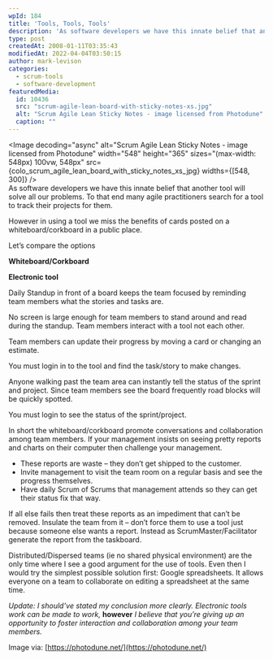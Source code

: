 ```yaml
---
wpId: 184
title: 'Tools, Tools, Tools'
description: 'As software developers we have this innate belief that another tool will solve all our problems. To that end many agile practitioners search for a tool to track their projects for them. However in using a tool we miss the benefits of cards posted on a whiteboard/corkboard in a public place. Let''s compare the options ...'
type: post
createdAt: 2008-01-11T03:35:43
modifiedAt: 2022-04-04T03:50:15
author: mark-levison
categories:
  - scrum-tools
  - software-development
featuredMedia:
  id: 10436
  src: "scrum-agile-lean-board-with-sticky-notes-xs.jpg"
  alt: "Scrum Agile Lean Sticky Notes - image licensed from Photodune"
  caption: ""
---
```





<Image decoding="async" alt="Scrum Agile Lean Sticky Notes - image licensed from Photodune" width="548" height="365" sizes="(max-width: 548px) 100vw, 548px" src={colo_scrum_agile_lean_board_with_sticky_notes_xs_jpg} widths={[548, 300]} />  
As software developers we have this innate belief that another tool will solve all our problems. To that end many agile practitioners search for a tool to track their projects for them.

However in using a tool we miss the benefits of cards posted on a whiteboard/corkboard in a public place.

Let’s compare the options

**Whiteboard/Corkboard**

**Electronic tool**

Daily Standup in front of a board keeps the team focused by reminding team members what the stories and tasks are.

No screen is large enough for team members to stand around and read during the standup. Team members interact with a tool not each other.

Team members can update their progress by moving a card or changing an estimate.

You must login in to the tool and find the task/story to make changes.

Anyone walking past the team area can instantly tell the status of the sprint and project. Since team members see the board frequently road blocks will be quickly spotted.

You must login to see the status of the sprint/project.

In short the whiteboard/corkboard promote conversations and collaboration among team members. If your management insists on seeing pretty reports and charts on their computer then challenge your management.

*   These reports are waste – they don’t get shipped to the customer.
*   Invite management to visit the team room on a regular basis and see the progress themselves.
*   Have daily Scrum of Scrums that management attends so they can get their status fix that way.

If all else fails then treat these reports as an impediment that can’t be removed. Insulate the team from it – don’t force them to use a tool just because someone else wants a report. Instead as ScrumMaster/Facilitator generate the report from the taskboard.

Distributed/Dispersed teams (ie no shared physical environment) are the only time where I see a good argument for the use of tools. Even then I would try the simplest possible solution first: Google spreadsheets. It allows everyone on a team to collaborate on editing a spreadsheet at the same time.

_Update: I should’ve stated my conclusion more clearly. Electronic tools work can be made to work,_ **however** _I believe that you’re giving up an opportunity to foster interaction and collaboration among your team members._

Image via: [https://photodune.net/](https://photodune.net/)